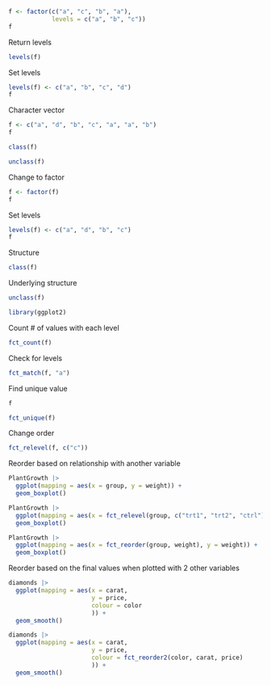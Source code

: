 ```r
f <- factor(c("a", "c", "b", "a"),
            levels = c("a", "b", "c"))
f
```

Return levels
```r
levels(f)
```

Set levels
```r
levels(f) <- c("a", "b", "c", "d")
f
```

Character vector
```r
f <- c("a", "d", "b", "c", "a", "a", "b")
f
```

```r
class(f)
```

```r
unclass(f)
```


Change to factor
```r
f <- factor(f)
f
```

Set levels
```r
levels(f) <- c("a", "d", "b", "c")
f
```
Structure
```r
class(f)
```

Underlying structure
```r
unclass(f)
```
```r
library(ggplot2)
```


Count # of values with each level
```r
fct_count(f)
```

Check for levels
```r
fct_match(f, "a")
```

Find unique value
```r
f
```

```r
fct_unique(f)
```

Change order
```r
fct_relevel(f, c("c"))
```

Reorder based on relationship with another variable

```r
PlantGrowth |> 
  ggplot(mapping = aes(x = group, y = weight)) +
  geom_boxplot()
```

```r
PlantGrowth |> 
  ggplot(mapping = aes(x = fct_relevel(group, c("trt1", "trt2", "ctrl")), y = weight)) +
  geom_boxplot()
```

```r
PlantGrowth |> 
  ggplot(mapping = aes(x = fct_reorder(group, weight), y = weight)) +
  geom_boxplot()
```


Reorder based on the final values when plotted with 2 other variables

```r
diamonds |> 
  ggplot(mapping = aes(x = carat, 
                       y = price, 
                       colour = color
                       )) + 
  geom_smooth()
```


```r
diamonds |> 
  ggplot(mapping = aes(x = carat, 
                       y = price, 
                       colour = fct_reorder2(color, carat, price)
                       )) + 
  geom_smooth()
```

